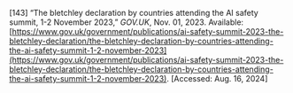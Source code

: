 \[143\]	“The bletchley declaration by countries attending the AI safety summit, 1-2 November 2023,” *GOV.UK*, Nov. 01, 2023\. Available: [https://www.gov.uk/government/publications/ai-safety-summit-2023-the-bletchley-declaration/the-bletchley-declaration-by-countries-attending-the-ai-safety-summit-1-2-november-2023](https://www.gov.uk/government/publications/ai-safety-summit-2023-the-bletchley-declaration/the-bletchley-declaration-by-countries-attending-the-ai-safety-summit-1-2-november-2023). \[Accessed: Aug. 16, 2024\]